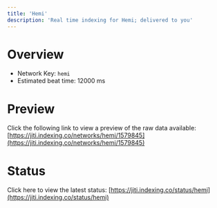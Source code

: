 ```yaml
---
title: 'Hemi'
description: 'Real time indexing for Hemi; delivered to you'
---
```


# Overview
- Network Key: `hemi`
- Estimated beat time: 12000 ms

# Preview
Click the following link to view a preview of the raw data available: [https://jiti.indexing.co/networks/hemi/1579845](https://jiti.indexing.co/networks/hemi/1579845)

# Status
Click here to view the latest status: [https://jiti.indexing.co/status/hemi](https://jiti.indexing.co/status/hemi)
